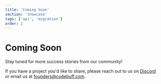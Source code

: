 ```yaml
---
title: 'Coming Soon'
section: 'showcase'
tags: ['api', 'migration']
order: 2
---
```


# Coming Soon

Stay tuned for more success stories from our community!

If you have a project you'd like to share, please reach out to us on [Discord](https://discord.gg/mcWTGjgTj3) or email us at [founders@codebuff.com](mailto:founders@codebuff.com).
